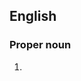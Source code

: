 {{also|A.A.U.W.}}
==English==

===Proper noun===
{{en-proper noun}}

# {{initialism of|en|{{w|American Association of University Women}}}}
